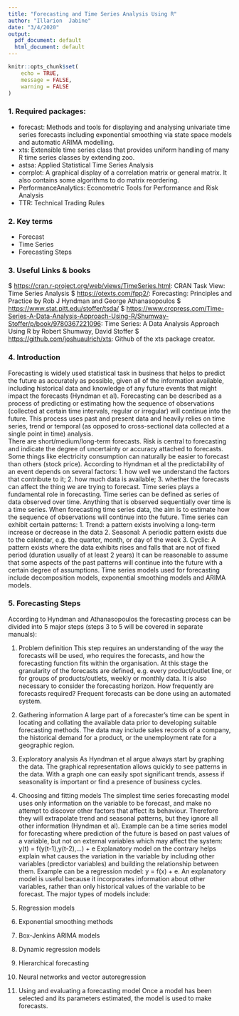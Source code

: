 ---
title: "Forecasting and Time Series Analysis Using R"
author: "Illarion  Jabine"
date: "3/4/2020"
output:
  pdf_document: default
  html_document: default
---

```{r setup, include=FALSE}
knitr::opts_chunk$set(
	echo = TRUE,
	message = FALSE,
	warning = FALSE
)
```


### 1. Required packages:

* forecast: Methods and tools for displaying and analysing univariate time series forecasts including exponential smoothing via state space models and automatic ARIMA modelling.
* xts: Extensible time series class that provides uniform handling of many R time series classes by extending zoo.
* astsa: Applied Statistical Time Series Analysis
* corrplot: A graphical display of a correlation matrix or general matrix. It also contains some algorithms to do matrix reordering.
* PerformanceAnalytics: Econometric Tools for Performance and Risk Analysis
* TTR: Technical Trading Rules


### 2. Key terms
 * Forecast 
 * Time Series
 * Forecasting Steps

### 3. Useful Links & books
 $ <https://cran.r-project.org/web/views/TimeSeries.html>: CRAN Task View: Time Series Analysis
 $ <https://otexts.com/fpp2/>: Forecasting: Principles and Practice by Rob J Hyndman and George Athanasopoulos
 $ <https://www.stat.pitt.edu/stoffer/tsda/>
 $ <https://www.crcpress.com/Time-Series-A-Data-Analysis-Approach-Using-R/Shumway-Stoffer/p/book/9780367221096>: Time Series: A Data Analysis Approach Using R by Robert Shumway, David Stoffer
 $ <https://github.com/joshuaulrich/xts>: Github of the xts package creator. 
 
### 4. Introduction
Forecasting is widely used statistical task in business that helps to predict the future as accurately as possible, given all of the information available, including historical data and knowledge of any future events that might impact the forecasts (Hyndman et al).
Forecasting can be described as a process of predicting or estimating how the sequence of observations (collected at certain time intervals, regular or irregular) will continue into the future. This process uses past and present data and heavily relies on time series, trend or temporal (as opposed to cross-sectional data collected at a single point in time) analysis.  
There are short/medium/long-term forecasts.
Risk is central to forecasting and indicate the degree of uncertainty or accuracy attached to forecasts. Some things like electricity consumption can naturally be easier to forecast than others (stock price).
According to Hyndman et al the predictability of an event depends on several factors:
 1. how well we understand the factors that contribute to it;
 2. how much data is available;
 3. whether the forecasts can affect the thing we are trying to forecast.
Time series plays a fundamental role in forecasting. Time series can be defined as series of data observed over time. Anything that is observed sequentially over time is a time series. When forecasting time series data, the aim is to estimate how the sequence of observations will continue into the future.
Time series can exhibit certain patterns:
 1. Trend: a pattern exists involving a long-term increase or decrease in
the data
 2. Seasonal: A periodic pattern exists due to the calendar, e.g. the quarter, month, or day of the week
 3. Cyclic: A pattern exists where the data exhibits rises and falls that are not of fixed period (duration usually of at least 2 years)
It can be reasonable to assume that some aspects of the past patterns will continue into the future with a certain degree of assumptions. Time series models used for forecasting include decomposition models, exponential smoothing models and ARIMA models.


### 5. Forecasting Steps

According to Hyndman and Athanasopoulos the forecasting process can be divided into 5 major steps (steps 3 to 5 will be covered in separate manuals):

 1. Problem definition
  This step requires an understanding of the way the forecasts will be used, who requires the forecasts, and how the forecasting function fits within the organisation. At this stage the granularity of the forecasts are defined, e.g. every product/outlet line, or for groups of products/outlets, weekly or monthly data. It is also necessary to consider the forecasting horizon. How frequently are forecasts required? Frequent forecasts can be done using an automated system.
  
 2. Gathering information
  A large part of a forecaster’s time can be spent in locating and collating the available data prior to developing suitable forecasting methods. The data may include sales records of a company, the historical demand for a product, or the unemployment rate for a geographic region.
  
 3. Exploratory analysis
  As Hyndman et al argue always start by graphing the data. The graphical representation allows quickly to see patterns in the data. With a graph one can easily spot significant trends, assess if seasonality is important or find a presence of business cycles.
  
 4. Choosing and fitting models
The simplest time series forecasting model uses only information on the variable to be forecast, and make no attempt to discover other factors that affect its behaviour. Therefore they will extrapolate trend and seasonal patterns, but they ignore all other information (Hyndman et al).
Example can be a time series model for forecasting where prediction of the future is based on past values of a variable, but not on external variables which may affect the system: y(t) = f(y(t-1),y(t-2),...) + e
Explanatory model on the contrary helps explain what causes the variation in the variable by including other variables (predictor variables) and building the relationship between them. Example can be a regression model: y = f(x) + e. An explanatory model is useful because it incorporates information about other variables, rather than only historical values of the variable to be forecast.
The major types of models include:
 1. Regression models
 2. Exponential smoothing methods
 3. Box-Jenkins ARIMA models
 4. Dynamic regression models
 5. Hierarchical forecasting
 6. Neural networks and vector autoregression

 5. Using and evaluating a forecasting model
 Once a model has been selected and its parameters estimated, the model is used to make forecasts.
